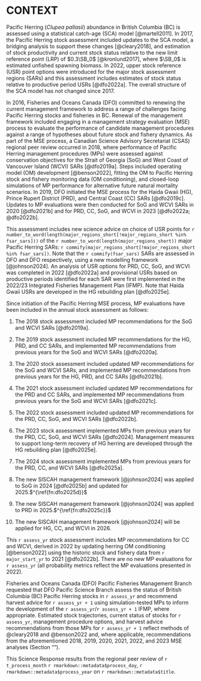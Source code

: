 <!-- For the pre-pub -->
<!-- \textblockcolour{yellow} -->
<!-- \textblockrulecolour{black} -->
<!-- \begin{textblock*}{0.55\textwidth}(12cm,0.3cm) -->
<!-- This document is approved and in pre-publication with CSAS. -->
<!-- As such it is confidential in nature and -->
<!-- cannot be distributed more broadly or -->
<!-- shared with the public on the CSAS website. -->
<!-- \end{textblock*} -->

# CONTEXT\label{sec:context}

Pacific Herring (*Clupea pallasii*) abundance in British Columbia (BC) is
assessed using a statistical catch-age (SCA) model [@martell2011].
In 2017, the Pacific Herring stock assessment included
updates to the SCA model, a bridging analysis 
to support these changes [@cleary2018], and 
estimation of stock productivity and current stock status
relative to the new limit reference point (LRP) of $0.3\SB_0$ [@kronlund2017],
where $\SB_0$ is estimated unfished spawning biomass.
In 2022, upper stock reference (USR) point options
were introduced for the major stock assessment regions (SARs) and
this assessment includes estimates of stock status relative to
productive period USRs [@dfo2022a].
The overall structure of the SCA model has not changed since 2017.

In 2016, Fisheries and Oceans Canada (DFO) committed to
renewing the current management framework to address
a range of challenges facing Pacific Herring stocks and fisheries in BC.
Renewal of the management framework included engaging in
a management strategy evaluation (MSE) process to evaluate
the performance of candidate management procedures against
a range of hypotheses about future stock and fishery dynamics.
As part of the MSE process,
a Canadian Science Advisory Secretariat (CSAS)
regional peer review occurred in 2018,
where performance of Pacific Herring management procedures (MPs) were assessed
against conservation objectives for the
Strait of Georgia (SoG) and West Coast of Vancouver Island (WCVI)
SARs [@dfo2019a].
Steps included operating model (OM) development [@benson2022],
fitting the OM to Pacific Herring stock and fishery monitoring data
(OM conditioning), and
closed-loop simulations of MP performance for alternative
future natural mortality scenarios.
In 2019, DFO initiated the MSE process for the
Haida Gwaii (HG), Prince Rupert District (PRD), and Central Coast (CC)
SARs [@dfo2019c].
Updates to MP evaluations were then conducted for
SoG and WCVI SARs in 2020 [@dfo2021b] and
for PRD, CC, SoG, and WCVI in 2023 [@dfo2022a; @dfo2022b].

This assessment includes new science advice on choice of USR points for
`r number_to_word(length(major_regions_short[!major_regions_short %in% fsar_sars]))`
of the `r number_to_word(length(major_regions_short))` major
Pacific Herring SARs:
`r commify(major_regions_short[!major_regions_short %in% fsar_sars])`.
Note that the `r commify(fsar_sars)` SARs are assessed in
<!-- TODO: Update to @dfo2025c and @dfo2025d when published -->
DFO\footnote{\label{fn:dfo2025c}
DFO. In prep. Prince Rupert District Pacific Herring (\emph{Clupea pallasii})
stock update in 2025.DFO Can. Sci. Advis. Sec. Sci. Advis. Rep.}
and DFO\footnote{\label{fn:dfo2025d}
DFO. In prep. Strait of Georgia Pacific Herring (\emph{Clupea pallasii})
stock update in 2025. DFO Can. Sci. Advis. Sec. Sci. Advis. Rep.}
respectively, using a new modelling framework [@johnson2024].
An analysis of USR options for PRD, CC, SoG, and WCVI was completed in 
2022 [@dfo2022a] and provisional USRs based on productive 
periods identified for each SAR were first implemented in the 2022/23 Integrated 
Fisheries Management Plan (IFMP).
Note that Haida Gwaii USRs are developed in the
HG rebuilding plan [@dfo2025e].

Since initiation of the Pacific Herring MSE process,
MP evaluations have been included in the annual stock assessment as follows:

1. The 2018 stock assessment included
MP recommendations for the SoG and WCVI SARs [@dfo2019a].

1. The 2019 stock assessment included
MP recommendations for the HG, PRD, and CC SARs, and
implemented MP recommendations from previous years for the
SoG and WCVI SARs [@dfo2020a].

1. The 2020 stock assessment included
updated MP recommendations for the SoG and WCVI SARs, and
implemented MP recommendations from previous years for the
HG, PRD, and CC SARs [@dfo2021b].

1. The 2021 stock assessment included
updated MP recommendations for the PRD and CC SARs, and
implemented MP recommendations from previous years for the
SoG and WCVI SARs [@dfo2021c].

1. The 2022 stock assessment included
updated MP recommendations for the PRD, CC, SoG, and WCVI SARs [@dfo2022b].

1. The 2023 stock assessment implemented
MPs from previous years for the PRD, CC, SoG, and WCVI SARs [@dfo2024].
Management measures to support long-term recovery of HG herring 
are developed through the HG rebuilding plan [@dfo2025e].

1. The 2024 stock assessment implemented
MPs from previous years for the PRD, CC, and WCVI SARs [@dfo2025a].

1. The new SISCAH management framework [@johnson2024] was applied to SoG in 2024
[@dfo2025b] and updated for 2025.$^{\ref{fn:dfo2025d}}$

1. The new SISCAH management framework [@johnson2024]
was applied to PRD in 2025.$^{\ref{fn:dfo2025c}}$

1. The new SISCAH management framework [@johnson2024] will be applied for
HG, CC, and WCVI in 2026.

This `r assess_yr` stock assessment includes
MP recommendations for CC and WCVI,
derived in 2022 by updating herring OM conditioning [@benson2022] using 
the historic stock and fishery data
from `r major_start_yr` to 2021 [@dfo2022b].
There are no new MP evaluations for `r assess_yr`
(all probability metrics reflect the MP evaluations presented in 2022).

Fisheries and Oceans Canada (DFO) Pacific Fisheries Management Branch requested
that DFO Pacific Science Branch assess the status of
British Columbia (BC) Pacific Herring stocks in `r assess_yr` and
recommend harvest advice for `r assess_yr + 1`
using simulation-tested MPs to inform the development of the
`r assess_yr`/`r assess_yr + 1` IFMP, where appropriate.
Estimated stock trajectories,
current status of stocks for `r assess_yr`,
management procedure options, and
harvest advice recommendations from those MPs for `r assess_yr + 1`
reflect methods of @cleary2018 and @benson2022 and,
where applicable,
recommendations from the aforementioned
2018, 2019, 2020, 2021, 2022, and 2023 MSE analyses
(Section "\nameref{sec:harv-opts}").

<!-- Mandatory last paragraph in this section -->
This Science Response results from the regional peer review of
`r t_process_month` `r rmarkdown::metadata$process_day`,
`r rmarkdown::metadata$process_year` on `r rmarkdown::metadata$title`.
